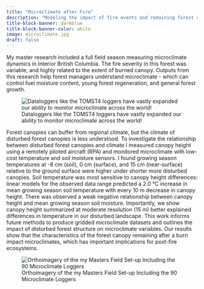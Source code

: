 ```yaml
---
title: "Microclimate after Fire"
description: "Modeling the impact of fire events and remaining forest canopy on microclimate conditions" 
title-block-banner: darkblue
title-block-banner-color: white
image: microclimate.jpg
draft: false
---
```


My master research included a full field season measuring microclimate dynamics in Interior British Columbia. The fire severity in this forest was variable, and highly related to the extent of burned canopy. Outputs from this research help forest managers understand microclimate - which can control fuel moisture content, young forest regeneration, and general forest growth.

![Dataloggers like the TOMST4 loggers have vastly expanded our ability to monitor microclimate across the world!](images/microclimate_profil.JPG)

Forest canopies can buffer from regional climate, but the climate of disturbed forest canopies is less understood. To investigate the relationship between disturbed forest canopies and climate I measured canopy height using a remotely piloted aircraft (RPA) and monitored microclimate with low-cost temperature and soil moisture sensors. I found growing season temperatures at -8 cm (soil), 0 cm (surface), and 15 cm (near-surface) relative to the ground surface were higher under shorter more disturbed canopies. Soil temperature was most sensitive to canopy height differences: linear models for the observed data range predicted a 2.0 °C increase in mean growing season soil temperature with every 10 m decrease in canopy height. There was observed a weak negative relationship between canopy height and mean growing season soil moisture. Importantly, we show canopy height summarized at moderate resolution (15 m) better explained differences in temperature in our disturbed landscape. This work informs future methods to produce gridded microclimate datasets and outlines the impact of disturbed forest structure on microclimate variables. Our results show that the characteristics of the forest canopy remaining after a burn impact microclimates, which has important implications for post-fire ecosystems.

![Orthoimagery of the my Masters Field Set-up Including the 90 Microclimate Loggers](images/field_site.jpg){fig-align="center"}

```         
```